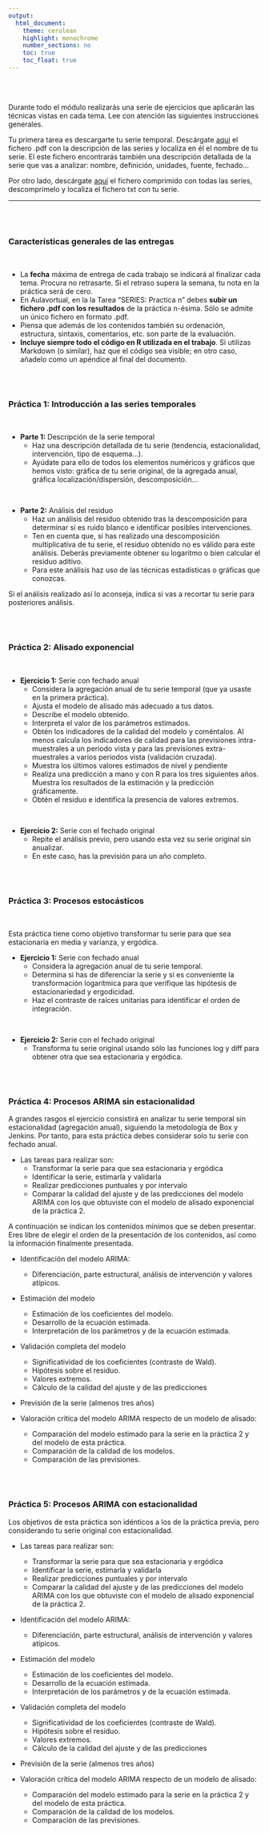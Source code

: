 ```yaml
---
output:
  html_document:
    theme: cerulean
    highlight: monochrome 
    number_sections: no
    toc: true
    toc_float: true
---
```


<br><br>


Durante todo el módulo realizarás una serie de ejercicios que aplicarán las técnicas vistas en cada tema. Lee con atención las siguientes instrucciones generales.


Tu primera tarea es descargarte tu serie temporal. Descárgate [aqui](practica/Descripcion de las series.pdf) el fichero .pdf con la descripción de las series y localiza en él el nombre de tu serie. El este fichero encontrarás también una descripción detallada de la serie que vas a analizar: nombre, definición, unidades, fuente, fechado…

Por otro lado, descárgate [aquí](practica/Series.zip) el fichero comprimido con todas las series, descomprímelo y localiza el fichero txt con tu serie.

______________________

<br><br>

### Características generales de las entregas

<br>

* La **fecha** máxima de entrega de cada trabajo se indicará al finalizar cada tema. Procura no retrasarte. Si el retraso supera la semana, tu nota en la práctica será de cero.
* En Aulavortual, en la la Tarea "SERIES: Practica n" debes **subir un fichero .pdf con los resultados** de la práctica n-ésima. Sólo se admite un único fichero en formato .pdf.
* Piensa que además de los contenidos también su ordenación, estructura, sintaxis, comentarios, etc. son parte de la evaluación.
* **Incluye siempre todo el código en R utilizada en el trabajo**. Si utilizas Markdown (o similar), haz que el código sea visible; en otro caso, añadelo como un apéndice al final del documento. 
 
<br><br>

### Práctica 1: Introducción a las series temporales

<br>

*	**Parte 1:** Descripción de la serie temporal
    - Haz una descripción detallada de tu serie (tendencia, estacionalidad, intervención, tipo de esquema...).
    - Ayúdate para ello de todos los elementos numéricos y gráficos que hemos visto: gráfica de tu serie original, de la agregada anual, gráfica localización/dispersión, descomposición...

<br> 

* **Parte 2:** Análisis del residuo
  - Haz un análisis del residuo obtenido tras la descomposición para determinar si es ruido blanco e identificar posibles intervenciones. 
  - Ten en cuenta que, si has realizado una descomposición multiplicativa de tu serie, el residuo obtenido no es válido para este análisis. Deberás previamente obtener su logaritmo o bien calcular el residuo aditivo.
  - Para este análisis haz uso de las técnicas estadísticas o gráficas que conozcas.

Si el análisis realizado así lo aconseja, indica si vas a recortar tu serie para posteriores análisis.

<br><br>

### Práctica 2: Alisado exponencial

<br>

* **Ejercicio 1:** Serie con fechado anual
    - Considera la agregación anual de tu serie temporal (que ya usaste en la primera práctica).
    - Ajusta el modelo de alisado más adecuado a tus datos.
    - Describe el modelo obtenido.
    - Interpreta el valor de los parámetros estimados.
    - Obtén los indicadores de la calidad del modelo y coméntalos. Al menos calcula los indicadores de calidad para las previsiones intra-muestrales a un periodo vista y para las previsiones extra-muestrales a varios periodos vista (validación cruzada).
    - Muestra los últimos valores estimados de nivel y pendiente
    - Realiza una predicción a mano y con R para los tres siguientes años. Muestra los resultados de la estimación y la predicción gráficamente.
    - Obtén el residuo e identifica la presencia de valores extremos.

<br>

* **Ejercicio 2:** Serie con el fechado original
    - Repite el análisis previo, pero usando esta vez su serie original sin anualizar.
    - En este caso, has la previsión para un año completo.

<br><br>

### Práctica 3: Procesos estocásticos

<br>

Esta práctica tiene como objetivo transformar tu serie para que sea estacionaria en media y varianza, y ergódica.

* **Ejercicio 1:** Serie con fechado anual
    - Considera la agregación anual de tu serie temporal. 
    - Determina si has de diferenciar la serie y si es conveniente la transformación logarítmica para que verifique las hipótesis de estacionariedad y ergodicidad.
    - Haz el contraste de raíces unitarias para identificar el orden de integración.

<br>

* **Ejercicio 2:** Serie con el fechado original
   - Transforma tu serie original usando sólo las funciones log y diff para obtener otra que sea estacionaria y ergódica.

<br><br>

### Práctica 4: Procesos ARIMA sin estacionalidad

A grandes rasgos el ejercicio consistirá en analizar tu serie temporal sin estacionalidad (agregación anual), siguiendo la metodología de Box y Jenkins. Por tanto, para esta práctica debes considerar solo tu serie con fechado anual.

* Las tareas para realizar son:
    - Transformar la serie para que sea estacionaria y ergódica
    - Identificar la serie, estimarla y validarla
    - Realizar predicciones puntuales y por intervalo
    - Comparar la calidad del ajuste y de las predicciones del modelo ARIMA con los que obtuviste con el modelo de alisado exponencial de la práctica 2.

A continuación se indican los contenidos mínimos que se deben presentar. Eres libre de elegir el orden de la presentación de los contenidos, así como la información finalmente presentada.

* Identificación del modelo ARIMA:
    - Diferenciación, parte estructural, análisis de intervención y valores atípicos.

* Estimación del modelo
    - Estimación de los coeficientes del modelo.
    - Desarrollo de la ecuación estimada.
    - Interpretación de los parámetros y de la ecuación estimada.

* Validación completa del modelo
    - Significatividad de los coeficientes (contraste de Wald).
    - Hipótesis sobre el residuo.
    - Valores extremos.
    - Cálculo de la calidad del ajuste y de las predicciones

* Previsión de la serie (almenos tres años)

* Valoración crítica del modelo ARIMA respecto de un modelo de alisado:
    - Comparación del modelo estimado para la serie en la práctica 2 y del modelo de esta práctica.
    - Comparación de la calidad de los modelos.
    - Comparación de las previsiones.

<br><br>

### Práctica 5: Procesos ARIMA con estacionalidad

Los objetivos de esta práctica son idénticos a los de la práctica previa, pero considerando tu serie original con estacionalidad.

* Las tareas para realizar son:
    - Transformar la serie para que sea estacionaria y ergódica
    - Identificar la serie, estimarla y validarla
    - Realizar predicciones puntuales y por intervalo
    - Comparar la calidad del ajuste y de las predicciones del modelo ARIMA con los que obtuviste con el modelo de alisado exponencial de la práctica 2.


* Identificación del modelo ARIMA:
    - Diferenciación, parte estructural, análisis de intervención y valores atípicos.

* Estimación del modelo
    - Estimación de los coeficientes del modelo.
    - Desarrollo de la ecuación estimada.
    - Interpretación de los parámetros y de la ecuación estimada.

* Validación completa del modelo
    - Significatividad de los coeficientes (contraste de Wald).
    - Hipótesis sobre el residuo.
    - Valores extremos.
    - Cálculo de la calidad del ajuste y de las predicciones

* Previsión de la serie (almenos tres años)

* Valoración crítica del modelo ARIMA respecto de un modelo de alisado:
    - Comparación del modelo estimado para la serie en la práctica 2 y del modelo de esta práctica.
    - Comparación de la calidad de los modelos.
    - Comparación de las previsiones.

<br><br><br><br>

